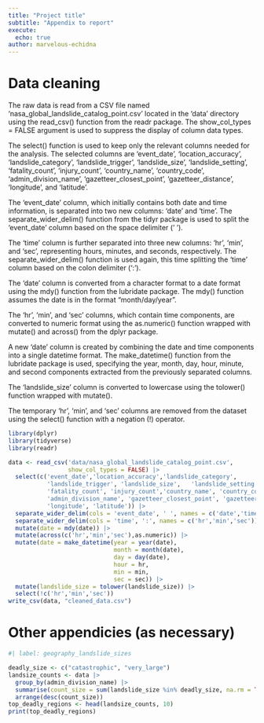 ```yaml
---
title: "Project title"
subtitle: "Appendix to report"
execute:
  echo: true
author: marvelous-echidna  
---
```


# Data cleaning

The raw data is read from a CSV file named 'nasa_global_landslide_catalog_point.csv' located in the 'data' directory using the read_csv() function from the readr package. The show_col_types = FALSE argument is used to suppress the display of column data types.

The select() function is used to keep only the relevant columns needed for the analysis. The selected columns are 'event_date', 'location_accuracy', 'landslide_category', 'landslide_trigger', 'landslide_size', 'landslide_setting', 'fatality_count', 'injury_count', 'country_name', 'country_code', 'admin_division_name', 'gazetteer_closest_point', 'gazetteer_distance', 'longitude', and 'latitude'.

The 'event_date' column, which initially contains both date and time information, is separated into two new columns: 'date' and 'time'. The separate_wider_delim() function from the tidyr package is used to split the 'event_date' column based on the space delimiter (' ').

The 'time' column is further separated into three new columns: 'hr', 'min', and 'sec', representing hours, minutes, and seconds, respectively. The separate_wider_delim() function is used again, this time splitting the 'time' column based on the colon delimiter (':').

The 'date' column is converted from a character format to a date format using the mdy() function from the lubridate package. The mdy() function assumes the date is in the format "month/day/year".

The 'hr', 'min', and 'sec' columns, which contain time components, are converted to numeric format using the as.numeric() function wrapped with mutate() and across() from the dplyr package.

A new 'date' column is created by combining the date and time components into a single datetime format. The make_datetime() function from the lubridate package is used, specifying the year, month, day, hour, minute, and second components extracted from the previously separated columns.

The 'landslide_size' column is converted to lowercase using the tolower() function wrapped with mutate().

The temporary 'hr', 'min', and 'sec' columns are removed from the dataset using the select() function with a negation (!) operator.

```r
library(dplyr)
library(tidyverse)
library(readr)

data <- read_csv('data/nasa_global_landslide_catalog_point.csv',
                 show_col_types = FALSE) |>
  select(c('event_date','location_accuracy','landslide_category',	
           'landslide_trigger',	'landslide_size',	'landslide_setting',
           'fatality_count', 'injury_count','country_name',	'country_code',	
           'admin_division_name', 'gazetteer_closest_point', 'gazetteer_distance',
           'longitude', 'latitude')) |>
  separate_wider_delim(cols = 'event_date', ' ', names = c('date','time')) |>
  separate_wider_delim(cols = 'time', ':', names = c('hr','min','sec')) |>
  mutate(date = mdy(date)) |>
  mutate(across(c('hr','min','sec'),as.numeric)) |>
  mutate(date = make_datetime(year = year(date),
                              month = month(date),
                              day = day(date),
                              hour = hr,
                              min = min,
                              sec = sec)) |>
  mutate(landslide_size = tolower(landslide_size)) |>
  select(!c('hr','min','sec'))
write_csv(data, "cleaned_data.csv")
```

# Other appendicies (as necessary)

```r
#| label: geography_landslide_sizes

deadly_size <- c("catastrophic", "very_large")
landsize_counts <- data |>
  group_by(admin_division_name) |>
  summarise(count_size = sum(landslide_size %in% deadly_size, na.rm = TRUE)) |>
  arrange(desc(count_size))
top_deadly_regions <- head(landsize_counts, 10)
print(top_deadly_regions)
```
